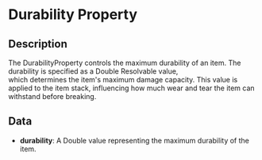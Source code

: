 # Durability Property

## Description

 The DurabilityProperty controls the maximum durability of an item. The durability is specified as a Double Resolvable value,  
which determines the item's maximum damage capacity. This value is applied to the item stack, influencing how much wear andtear the item can withstand before breaking.

## Data

- **durability**:  A Double value representing the maximum durability of the item.


